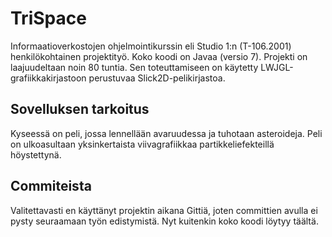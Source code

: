 ﻿
=TriSpace=

Informaatioverkostojen ohjelmointikurssin eli Studio 1:n (T-106.2001) henkilökohtainen projektityö. Koko koodi on
Javaa (versio 7). Projekti on laajuudeltaan noin 80 tuntia. Sen toteuttamiseen on käytetty 
LWJGL-grafiikkakirjastoon perustuvaa Slick2D-pelikirjastoa.

==Sovelluksen tarkoitus==

Kyseessä on peli, jossa lennellään avaruudessa ja tuhotaan asteroideja. Peli on ulkoasultaan
yksinkertaista viivagrafiikkaa partikkeliefekteillä höystettynä.

==Commiteista==
Valitettavasti en käyttänyt projektin aikana Gittiä, joten committien avulla ei pysty seuraamaan työn edistymistä.
Nyt kuitenkin koko koodi löytyy täältä.